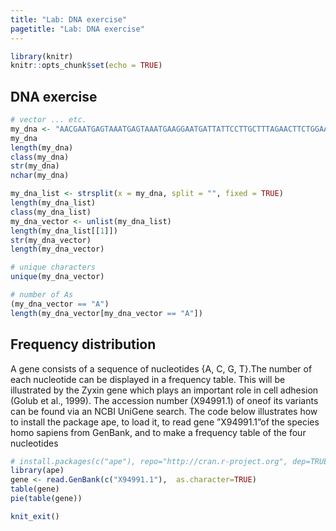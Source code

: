 ```yaml
---
title: "Lab: DNA exercise"
pagetitle: "Lab: DNA exercise"
---
```


```r
library(knitr)
knitr::opts_chunk$set(echo = TRUE)
```

## DNA exercise
```r
# vector ... etc.
my_dna <- "AACGAATGAGTAAATGAGTAAATGAAGGAATGATTATTCCTTGCTTTAGAACTTCTGGAATTAGAGGACAATATTAATAATACCATCGCACAGTGTTTCTTTGTTGTTAATGCTACAACATACAAAGAGGAAGCATGCAG"
my_dna
length(my_dna)
class(my_dna)
str(my_dna)
nchar(my_dna)
```

```r
my_dna_list <- strsplit(x = my_dna, split = "", fixed = TRUE)
length(my_dna_list)
class(my_dna_list)
my_dna_vector <- unlist(my_dna_list)
length(my_dna_list[[1]])
str(my_dna_vector)
length(my_dna_vector)

# unique characters
unique(my_dna_vector)

# number of As
(my_dna_vector == "A")
length(my_dna_vector[my_dna_vector == "A"])

```


## Frequency distribution
A gene consists of a sequence of nucleotides {A, C, G, T}.The number of each nucleotide can be displayed in a frequency table. This will be illustrated by the Zyxin gene which plays an important role in cell adhesion (Golub et al., 1999).  The accession number (X94991.1) of oneof its variants can be found via an NCBI UniGene search. The code below illustrates how to install the package ape, to load it, to read gene ”X94991.1”of the species homo sapiens from GenBank, and to make a frequency table of the four nucleotides

```r
# install.packages(c("ape"), repo="http://cran.r-project.org", dep=TRUE)
library(ape)
gene <- read.GenBank(c("X94991.1"),  as.character=TRUE)
table(gene)
pie(table(gene))
```

```r
knit_exit()
```
